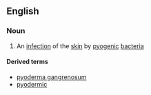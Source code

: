 ==English==

===Noun===
{{en-noun}}

#{{medicine}} An [[infection]] of the [[skin]] by [[pyogenic]] [[bacteria]]

====Derived terms====
*[[pyoderma gangrenosum]]
*[[pyodermic]]